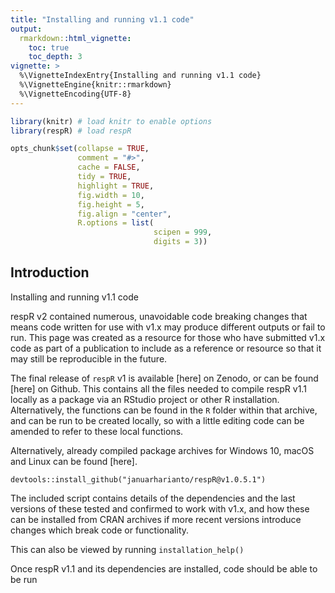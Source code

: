 ```yaml
---
title: "Installing and running v1.1 code"
output: 
  rmarkdown::html_vignette:
    toc: true
    toc_depth: 3
vignette: >
  %\VignetteIndexEntry{Installing and running v1.1 code}
  %\VignetteEngine{knitr::rmarkdown}
  %\VignetteEncoding{UTF-8}
---
```


```r
library(knitr) # load knitr to enable options
library(respR) # load respR

opts_chunk$set(collapse = TRUE, 
               comment = "#>", 
               cache = FALSE, 
               tidy = TRUE, 
               highlight = TRUE, 
               fig.width = 10, 
               fig.height = 5,
               fig.align = "center",
               R.options = list(
                                scipen = 999, 
                                digits = 3))
```

## Introduction {#adjintro}

Installing and running v1.1 code

respR v2 contained numerous, unavoidable code breaking changes that means code written for use with v1.x may produce different outputs or fail to run. This page was created as a resource for those who have submitted v1.x code as part of a publication to include as a reference or resource so that it may still be reproducible in the future. 

The final release of `respR` v1 is available [here] on Zenodo, or can be found [here] on Github. This contains all the files needed to compile respR v1.1 locally as a package via an RStudio project or other R installation. Alternatively, the functions can be found in the `R` folder within that archive, and can be run to be created locally, so with a little editing code can be amended to refer to these local functions. 

Alternatively, already compiled package archives for Windows 10, macOS and Linux can be found [here]. 

`devtools::install_github("januarharianto/respR@v1.0.5.1")`

The included script contains details of the dependencies and the last versions of these tested and confirmed to work with v1.x, and how these can be installed from CRAN archives if more recent versions introduce changes which break code or functionality.

This can also be viewed by running `installation_help()`

Once respR v1.1 and its dependencies are installed, code should be able to be run



